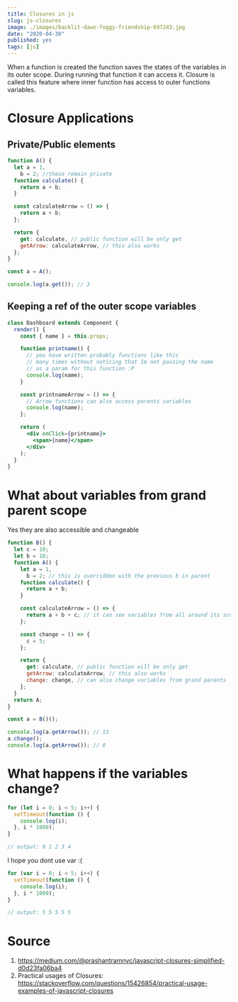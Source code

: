 ```yaml
---
title: Closures in js
slug: js-closures
image: ./images/backlit-dawn-foggy-friendship-697243.jpg
date: "2020-04-30"
published: yes
tags: [js]
---
```



When a function is created the function saves the states of the variables in its outer scope. During running that function it can access it. Closure is called this feature where inner function has access to outer functions variables.

# Closure Applications

## Private/Public elements

<CodeDivWrapper>

<Highlight>

```js
function A() {
  let a = 1,
    b = 2; //these remain private
  function calculate() {
    return a + b;
  }

  const calculateArrow = () => {
    return a + b;
  };

  return {
    get: calculate, // public function will be only get
    getArrow: calculateArrow, // this also works
  };
}

const a = A();

console.log(a.get()); // 3
```

</Highlight>

</CodeDivWrapper>

## Keeping a ref of the outer scope variables

<CodeDivWrapper>

<Highlight>

```jsx
class Dashboard extends Component {
  render() {
    const { name } = this.props;

    function printname() {
      // you have written probably functions like this
      // many times without noticing that Im not passing the name
      // as a param for this function :P
      console.log(name);
    }

    const printnameArrow = () => {
      // Arrow functions can also access parents variables
      console.log(name);
    };

    return (
      <div onClick={printname}>
        <span>{name}</span>
      </div>
    );
  }
}
```

</Highlight>

</CodeDivWrapper>

# What about variables from grand parent scope

Yes they are also accessible and changeable

<CodeDivWrapper>

<Highlight>

```js
function B() {
  let c = 10;
  let b = 10;
  function A() {
    let a = 1,
      b = 2; // this is overridden with the previous b in parent
    function calculate() {
      return a + b;
    }

    const calculateArrow = () => {
      return a + b + c; // it can see variables from all around its scope
    };

    const change = () => {
      c = 5;
    };

    return {
      get: calculate, // public function will be only get
      getArrow: calculateArrow, // this also works
      change: change, // can also change variables from grand parents
    };
  }
  return A;
}

const a = B()();

console.log(a.getArrow()); // 13
a.change();
console.log(a.getArrow()); // 8
```

</Highlight>

</CodeDivWrapper>

# What happens if the variables change?

<CodeDivWrapper>

<Highlight>

```js
for (let i = 0; i < 5; i++) {
  setTimeout(function () {
    console.log(i);
  }, i * 1000);
}

// output: 0 1 2 3 4
```

</Highlight>

</CodeDivWrapper>

I hope you dont use var :(

<CodeDivWrapper>

<Highlight>

```js
for (var i = 0; i < 5; i++) {
  setTimeout(function () {
    console.log(i);
  }, i * 1000);
}

// output: 5 5 5 5 5
```

</Highlight>

</CodeDivWrapper>

# Source

1. https://medium.com/@prashantramnyc/javascript-closures-simplified-d0d23fa06ba4
2. Practical usages of Closures: https://stackoverflow.com/questions/15426854/practical-usage-examples-of-javascript-closures
